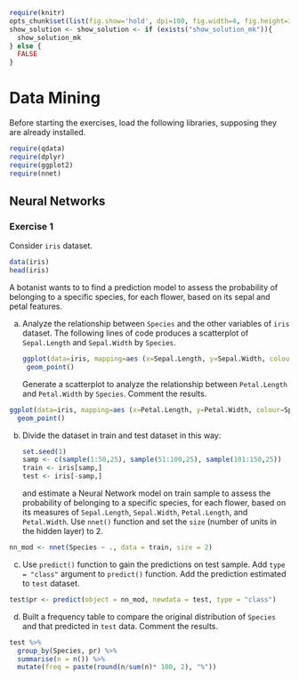 
```r
require(knitr)
opts_chunk$set(list(fig.show='hold', dpi=100, fig.width=4, fig.height=3.5, fig.pos='H!'))
show_solution <- show_solution <- if (exists("show_solution_mk")){
  show_solution_mk
} else {
  FALSE
}
```

# Data Mining

Before starting the exercises, load the following libraries, supposing they are already installed.

```r
require(qdata)
require(dplyr)
require(ggplot2)
require(nnet)
```

## Neural Networks

### Exercise 1

Consider `iris` dataset.

```r
data(iris)
head(iris)
```

A botanist wants to to find a prediction model to assess the probability of belonging to a specific species, for each flower, based on its sepal and petal features. 

a. Analyze the relationship between `Species` and the other variables of `iris` dataset. The following lines of code produces a scatterplot of `Sepal.Length` and `Sepal.Width` by `Species`.

    ```r
ggplot(data=iris, mapping=aes (x=Sepal.Length, y=Sepal.Width, colour=Species)) +
  geom_point()
    ```
    
    Generate a scatterplot to analyze the relationship between `Petal.Length` and `Petal.Width` by `Species`.    Comment the results.
    
```r
ggplot(data=iris, mapping=aes (x=Petal.Length, y=Petal.Width, colour=Species)) +
  geom_point()
```

b. Divide the dataset in train and test dataset in this way:

    ```r
set.seed(1)
samp <- c(sample(1:50,25), sample(51:100,25), sample(101:150,25))
train <- iris[samp,] 
test <- iris[-samp,]  
    ```
    and estimate a Neural Network model on train sample to assess the probability of belonging to a specific species, for each flower, based on its measures of `Sepal.Length`, `Sepal.Width`, `Petal.Length`, and `Petal.Width`.  Use `nnet()` function and set the `size` (number of units in the hidden layer) to 2.

```r
nn_mod <- nnet(Species ~ ., data = train, size = 2)
```

c. Use `predict()` function to gain the predictions on test sample. Add `type = "class"` argument to `predict()` function. Add the prediction estimated to `test` dataset.

```r
test$pr <- predict(object = nn_mod, newdata = test, type = "class")
```

d. Built a frequency table to compare the original distribution of `Species` and that predicted in `test` data. Comment the results.  

```r
test %>% 
  group_by(Species, pr) %>%
  summarise(n = n()) %>%
  mutate(freq = paste(round(n/sum(n)* 100, 2), "%"))
```
